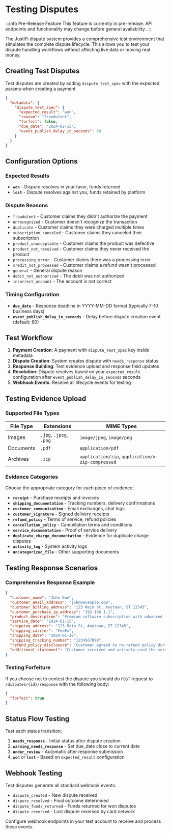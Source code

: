 # Testing Disputes

:::info Pre-Release Feature
This feature is currently in pre-release. API endpoints and functionality may change before general availability.
:::

The JustiFi dispute system provides a comprehensive test environment that simulates the complete dispute lifecycle. This allows you to test your dispute handling workflows without affecting live data or moving real money.

## Creating Test Disputes

Test disputes are created by adding `dispute_test_spec` with the expected params when creating a payment

```json
{
  "metadata": {
    "dispute_test_spec": {
      "expected_result": "won",
      "reason": "fraudulent",
      "forfeit": false,
      "due_date": "2024-02-15",
      "event_publish_delay_in_seconds": 60
    }
  }
}
```

## Configuration Options

### Expected Results
- **`won`** - Dispute resolves in your favor, funds returned
- **`lost`** - Dispute resolves against you, funds retained by platform

### Dispute Reasons
- `fraudulent` - Customer claims they didn't authorize the payment
- `unrecognized` - Customer doesn't recognize the transaction
- `duplicate` - Customer claims they were charged multiple times
- `subscription_canceled` - Customer claims they canceled their subscription
- `product_unacceptable` - Customer claims the product was defective
- `product_not_received` - Customer claims they never received the product
- `processing_error` - Customer claims there was a processing error
- `credit_not_processed` - Customer claims a refund wasn't processed
- `general` - General dispute reason
- `debit_not_authorized` - The debit was not authorized
- `incorrect_account` - The account is not correct

### Timing Configuration
- **`due_date`** - Response deadline in YYYY-MM-DD format (typically 7-10 business days)
- **`event_publish_delay_in_seconds`** - Delay before dispute creation event (default: 60)

## Test Workflow

1. **Payment Creation**: A payment with `dispute_test_spec` key inside metadata
2. **Dispute Creation**: System creates dispute with `needs_response` status
3. **Response Building**: Test evidence upload and response field updates
5. **Resolution**: Dispute resolves based on your `expected_result` configuration after `event_publish_delay_in_seconds` seconds
6. **Webhook Events**: Receive all lifecycle events for testing

## Testing Evidence Upload

### Supported File Types

| File Type | Extensions | MIME Types |
|-----------|------------|------------|
| Images | `.jpg`, `.jpeg`, `.png` | `image/jpeg`, `image/png` |
| Documents | `.pdf` | `application/pdf` |
| Archives | `.zip` | `application/zip`, `application/x-zip-compressed` |

### Evidence Categories

Choose the appropriate category for each piece of evidence:

- **`receipt`** - Purchase receipts and invoices
- **`shipping_documentation`** - Tracking numbers, delivery confirmations
- **`customer_communication`** - Email exchanges, chat logs
- **`customer_signature`** - Signed delivery receipts
- **`refund_policy`** - Terms of service, refund policies
- **`cancellation_policy`** - Cancellation terms and conditions
- **`service_documentation`** - Proof of service delivery
- **`duplicate_charge_documentation`** - Evidence for duplicate charge disputes
- **`activity_log`** - System activity logs
- **`uncategorized_file`** - Other supporting documents

## Testing Response Scenarios

### Comprehensive Response Example

```json
{
  "customer_name": "John Doe",
  "customer_email_address": "john@example.com",
  "customer_billing_address": "123 Main St, Anytown, ST 12345",
  "customer_purchase_ip_address": "192.168.1.1",
  "product_description": "Premium software subscription with advanced features",
  "service_date": "2024-01-15",
  "shipping_address": "123 Main St, Anytown, ST 12345",
  "shipping_carrier": "FedEx",
  "shipping_date": "2024-01-16",
  "shipping_tracking_number": "1234567890",
  "refund_policy_disclosure": "Customer agreed to no-refund policy during checkout",
  "additional_statement": "Customer received and actively used the service as confirmed by login logs and feature usage analytics."
}
```

### Testing Forfeiture

If you choose not to contest the dispute you should do `POST` request to `/disputes/{id}/response` with the following body:

```json
{
  "forfeit": true
}
```

## Status Flow Testing

Test each status transition:

1. **`needs_response`** - Initial status after dispute creation
2. **`warning_needs_response`** - Set due_date close to current date
3. **`under_review`** - Automatic after response submission
4. **`won`** or **`lost`** - Based on `expected_result` configuration

## Webhook Testing

Test disputes generate all standard webhook events:

- `dispute_created` - New dispute received
- `dispute_resolved` - Final outcome determined
- `dispute_funds_returned` - Funds returned for won disputes
- `dispute_reversed` - Lost dispute reversed by card network

Configure webhook endpoints in your test account to receive and process these events.
